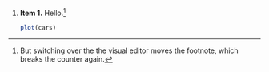 1.  **Item 1.** Hello.[^_item_1-1]

    ```r
    plot(cars)
    ```

[^_item_1-1]: But switching over the the visual editor moves the footnote, which breaks the counter again.
